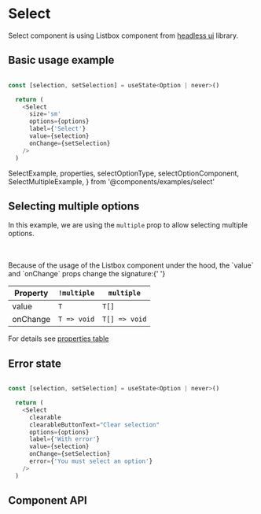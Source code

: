 # Select

Select component is using Listbox component from
[headless ui](https://headlessui.com/react/listbox) library.

## Basic usage example

```js copy

const [selection, setSelection] = useState<Option | never>()

  return (
    <Select
      size='sm'
      options={options}
      label={'Select'}
      value={selection}
      onChange={setSelection}
    />
  )

```

  SelectExample,
  properties,
  selectOptionType,
  selectOptionComponent,
  SelectMultipleExample,
} from '@components/examples/select'

<div className='flex flex-col gap-3'>
  <SelectExample size='sm' label='Small input' />
  <SelectExample size='md' label='Medium input' />
  <SelectExample size='lg' label='Large input' />
</div>

## Selecting multiple options

In this example, we are using the `multiple` prop to allow selecting multiple options.

<br />
<SelectMultipleExample clearable clearableButtonText='Clear selection' />
<br />
Because of the usage of the Listbox component under the hood, the `value` and `onChange`
props change the signature:{' '}

| Property | `!multiple` | `multiple`    |
| -------- | ----------- | ------------- |
| value    | `T`         | `T[]`         |
| onChange | `T => void` | `T[] => void` |

For details see [properties table](#onChange)

## Error state

```js copy

const [selection, setSelection] = useState<Option | never>()

  return (
    <Select
      clearable
      clearableButtonText="Clear selection"
      options={options}
      label={'With error'}
      value={selection}
      onChange={setSelection}
      error={'You must select an option'}
    />
  )

```

<SelectExample error='You must select an option' label='With error' />

## Component API

<PropsTable
  properties={properties}
  name='Select'
  description='The main Select component.'
/>

<PropsTable
  properties={selectOptionComponent}
  name='SelectOption'
  description='The default select option component.'
/>
<PropsTable
  properties={selectOptionType}
  name='SelectOptionsType'
  description='Default shape of options. Might be ignored in favor of `any`'
/>
